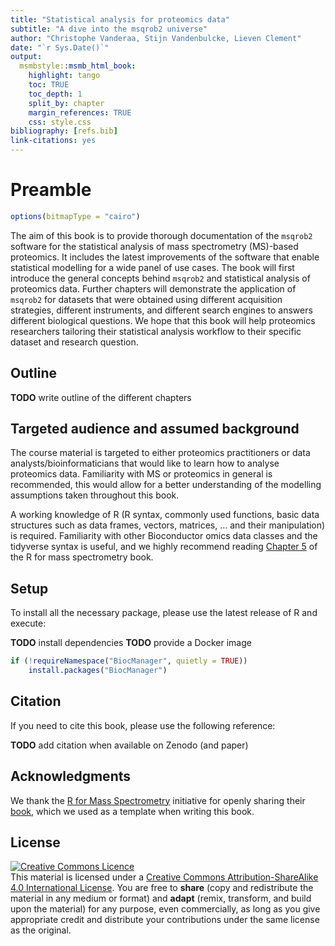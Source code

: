 ```yaml
---
title: "Statistical analysis for proteomics data"
subtitle: "A dive into the msqrob2 universe"
author: "Christophe Vanderaa, Stijn Vandenbulcke, Lieven Clement"
date: "`r Sys.Date()`"
output:
  msmbstyle::msmb_html_book:
    highlight: tango
    toc: TRUE
    toc_depth: 1
    split_by: chapter
    margin_references: TRUE
    css: style.css
bibliography: [refs.bib]
link-citations: yes
---
```


# Preamble

```r
options(bitmapType = "cairo")

```

The aim of this book is to provide thorough documentation of the
`msqrob2` software for the statistical analysis of mass spectrometry
(MS)-based proteomics. It includes the latest improvements of the
software that enable statistical modelling for a wide panel of use
cases. The book will first introduce the general concepts behind
`msqrob2` and statistical analysis of proteomics data. Further
chapters will demonstrate the application of `msqrob2` for datasets
that were obtained using different acquisition strategies, different
instruments, and different search engines to answers different
biological questions. We hope that this book will help proteomics
researchers tailoring their statistical analysis workflow to their
specific dataset and research question.

## Outline

**TODO** write outline of the different chapters

## Targeted audience and assumed background

The course material is targeted to either proteomics practitioners or
data analysts/bioinformaticians that would like to learn how to
analyse proteomics data. Familiarity with MS or proteomics in general
is recommended, this would allow for a better understanding of the
modelling assumptions taken throughout this book.

A working knowledge of R (R syntax, commonly used functions, basic
data structures such as data frames, vectors, matrices, ... and their
manipulation) is required. Familiarity with other Bioconductor omics
data classes and the tidyverse syntax is useful, and we highly
recommend reading [Chapter
5](https://rformassspectrometry.github.io/book/sec-quant.html) of the
R for mass spectrometry book.

## Setup

To install all the necessary package, please use the latest release of
R and execute:

**TODO** install dependencies
**TODO** provide a Docker image

```r
if (!requireNamespace("BiocManager", quietly = TRUE))
    install.packages("BiocManager")
```

## Citation

If you need to cite this book, please use the following reference:

**TODO** add citation when available on Zenodo (and paper)

## Acknowledgments

We thank the [R for Mass
Spectrometry](https://www.rformassspectrometry.org/) initiative for
openly sharing their
[book](https://rformassspectrometry.github.io/book), which we used as
a template when writing this book.

## License

<a rel="license"
href="http://creativecommons.org/licenses/by-sa/4.0/"><img
alt="Creative Commons Licence" style="border-width:0"
src="https://i.creativecommons.org/l/by-sa/4.0/88x31.png" /></a><br
/>This material is licensed under a <a rel="license"
href="http://creativecommons.org/licenses/by-sa/4.0/">Creative Commons
Attribution-ShareAlike 4.0 International License</a>. You are free to
**share** (copy and redistribute the material in any medium or format)
and **adapt** (remix, transform, and build upon the material) for any
purpose, even commercially, as long as you give appropriate credit and
distribute your contributions under the same license as the original.
